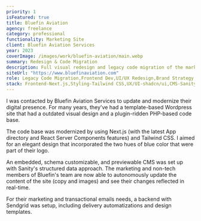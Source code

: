 ```yaml
---
priority: 1
isFeatured: true
title: Bluefin Aviation
agency: freelance
category: professional
functionality: Marketing Site
client: Bluefin Aviation Services
year: 2023
coverImage: /images/work/bluefin-aviation/main.webp
summary: Redesign & Code Migration
description: Full visual redesign and legacy code migration of the marketing website for the Miami-based aviation company Bluefin Aviation Services.
siteUrl: "https://www.bluefinaviation.com"
role: Legacy Code Migration,Frontend Dev,UI/UX Redesign,Brand Strategy,Identity Design,Marketing System
stack: Frontend-Next.js,Styling-Tailwind CSS,UX/UI-shadcn/ui,CMS-Sanity,Marketing-Sendgrid
---
```


I was contacted by Bluefin Aviation Services to update and modernize their digital presence. For many years, they've had a template-based Wordpress site that had a outdated visual design and a plugin-ridden PHP-based code base.

The code base was modernized by using Next.js (with the latest App directory and React Server Components features) and Tailwind CSS. I aimed for an elegant design that incorporated the two hues of blue color that were part of their logo. 

An embedded, schema customizable, and previewable CMS was set up with Sanity's structured data approach. The marketing and non-tech members of Bluefin's team are now able to autonomously update the content of the site (copy and images) and see their changes reflected in real-time.

For their marketing and transactional emails needs, a backend with Sendgrid was setup, including delivery automatizations and design templates.